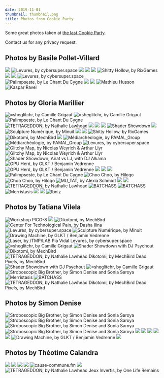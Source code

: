 ```yaml
---
date: 2019-11-01
thumbnail: thumbnail.png
title: Photos from Cookie Party
---
```



Some great photos taken at [the last Cookie Party](/events/2019-10-26-cookie-party/).

Contact us for any privacy request.

## Photos by Basile Pollet-Villard

<Grid className="narrow" columns="2" stackable>
  <GridColumn>
    <img src="photos/Basile/1DX28230.jpg" />
  </GridColumn>
  <GridColumn>
    <img
      title="Levures, by cybersuper.space"
      src="photos/Basile/1DX28215.jpg"
    />
  </GridColumn>
  <GridColumn>
    <img src="photos/Basile/1DX28179.jpg" />
  </GridColumn>
  <GridColumn>
    <img src="photos/Basile/1DX28220.jpg" />
  </GridColumn>
  <GridRow columns="1">
    <GridColumn>
      <img src="photos/Basile/1DX28186.jpg" />
    </GridColumn>
  </GridRow>
  <GridColumn>
    <img title="Shitty Hollow, by RixGames" src="photos/Basile/1DX28182.jpg" />
  </GridColumn>
  <GridColumn>
    <img src="photos/Basile/1DX28266.jpg" />
  </GridColumn>
  <GridColumn>
    <img src="photos/Basile/1DX28194.jpg" />
  </GridColumn>
  <GridColumn>
    <img
      title="Levures, by cybersuper.space"
      src="photos/Basile/1DX28184.jpg"
    />
  </GridColumn>
  <GridRow columns="1">
    <GridColumn>
      <img
        title="Palimpseste, by Le Chant Du Cygne"
        src="photos/Basile/1DX28257.jpg"
      />
    </GridColumn>
  </GridRow>
  <GridColumn>
    <img src="photos/Basile/1DX28238.jpg" />
  </GridColumn>
  <GridColumn>
    <img src="photos/Basile/1DX28249.jpg" />
  </GridColumn>
  <GridColumn>
    <img title="Mathieu Husson" src="photos/Basile/1DX28309.jpg" />
  </GridColumn>
  <GridColumn>
    <img title="Kaspar Ravel" src="photos/Basile/1DX28303.jpg" />
  </GridColumn>
</Grid>

## Photos by Gloria Marillier

<Grid className="narrow" columns="2" stackable>
  <GridColumn>
    <img
      title="≈sheglitchr, by Camille Grigaut"
      src="photos/Gloria/PA260285.JPG"
    />
  </GridColumn>
  <GridColumn>
    <img
      title="≈sheglitchr, by Camille Grigaut"
      src="photos/Gloria/PA260290.JPG"
    />
  </GridColumn>
  <GridRow columns="1">
    <GridColumn>
      <img
        title="Palimpseste, by Le Chant Du Cygne"
        src="photos/Gloria/PA260021.JPG"
      />
    </GridColumn>
  </GridRow>
  <GridColumn>
    <img
      title="TETRAGEDDON, by Nathalie Lawhead"
      src="photos/Gloria/PA260032.JPG"
    />
  </GridColumn>
  <GridColumn>
    <img src="photos/Gloria/PA260093.JPG" />
  </GridColumn>
  <GridRow columns="1">
    <GridColumn>
      <img src="photos/Gloria/PA260149.JPG" />
    </GridColumn>
  </GridRow>
  <GridColumn>
    <img src="photos/Gloria/PA260139.JPG" />
  </GridColumn>
  <GridColumn>
    <img title="Shader Showdown" src="photos/Gloria/PA260116.JPG" />
  </GridColumn>
  <GridRow columns="1">
    <GridColumn>
      <img src="photos/Gloria/PA260079.JPG" />
    </GridColumn>
  </GridRow>
  <GridColumn>
    <img
      title="Sculpture Numérique, by Minuit"
      src="photos/Gloria/PA260117.JPG"
    />
  </GridColumn>
  <GridColumn>
    <img src="photos/Gloria/PA260105.JPG" />
  </GridColumn>
  <GridRow columns="1">
    <GridColumn>
      <img src="photos/Gloria/PA260329.JPG" />
    </GridColumn>
  </GridRow>
  <GridColumn>
    <img title="Shitty Hollow, by RixGames" src="photos/Gloria/PA260196.JPG" />
  </GridColumn>
  <GridColumn>
    <img title="Dikotomi, by MechBird" src="photos/Gloria/PA260219.JPG" />
  </GridColumn>
  <GridRow columns="1">
    <GridColumn>
      <img src="photos/Gloria/PA260096.JPG" />
    </GridColumn>
  </GridRow>
  <GridColumn>
    <img
      title="Médiarchéologie, by PAMAL_Group"
      src="photos/Gloria/PA260269.JPG"
    />
  </GridColumn>
  <GridColumn>
    <img
      title="Médiarchéologie, by PAMAL_Group"
      src="photos/Gloria/PA260239.JPG"
    />
  </GridColumn>
  <GridRow columns="1">
    <GridColumn>
      <img
        title="Levures, by cybersuper.space"
        src="photos/Gloria/PA260422.JPG"
      />
    </GridColumn>
  </GridRow>
  <GridColumn>
    <img
      title="Glitchy Map, by Nicolas Weyrich & Arthur Llyr"
      src="photos/Gloria/PA260102.JPG"
    />
  </GridColumn>
  <GridColumn>
    <img
      title="Glitchy Map, by Nicolas Weyrich & Arthur Llyr"
      src="photos/Gloria/PA260151.JPG"
    />
  </GridColumn>
  <GridRow columns="1">
    <GridColumn>
      <img
        title="Shader Showdown, Anat vs LJ, with DJ Alkama"
        src="photos/Gloria/PA260396.JPG"
      />
    </GridColumn>
  </GridRow>
  <GridColumn>
    <img
      title="GPU Herd, by GLKT / Benjamin Vedrenne"
      src="photos/Gloria/PA260261.JPG"
    />
  </GridColumn>
  <GridColumn>
    <img
      title="GPU Herd, by GLKT / Benjamin Vedrenne"
      src="photos/Gloria/PA260258.JPG"
    />
  </GridColumn>
  <GridRow columns="1">
    <GridColumn>
      <img src="photos/Gloria/PA260263.JPG" />
    </GridColumn>
  </GridRow>
  <GridColumn>
    <img src="photos/Gloria/PA260326.JPG" />
  </GridColumn>
  <GridColumn>
    <img src="photos/Gloria/PA260299.JPG" />
  </GridColumn>
  <GridRow columns="1">
    <GridColumn>
      <img
        title="Palimpseste, by Le Chant Du Cygne"
        src="photos/Gloria/PA260356.JPG"
      />
    </GridColumn>
  </GridRow>
  <GridColumn>
    <img title="Choo Choo, by Hiloqo" src="photos/Gloria/PA260334.JPG" />
  </GridColumn>
  <GridColumn>
    <img title="Choo Choo, by Hiloqo" src="photos/Gloria/PA260346.JPG" />
  </GridColumn>
  <GridRow columns="1">
    <GridColumn>
      <img title="MU_TAT, by Alexia Schmidt" src="photos/Gloria/PA260348.JPG" />
    </GridColumn>
  </GridRow>
  <GridColumn>
    <img src="photos/Gloria/PA260364.JPG" />
  </GridColumn>
  <GridColumn>
    <img src="photos/Gloria/PA260361.JPG" />
  </GridColumn>
  <GridRow columns="1">
    <GridColumn>
      <img
        title="TETRAGEDDON, by Nathalie Lawhead"
        src="photos/Gloria/PA260332.JPG"
      />
    </GridColumn>
  </GridRow>
  <GridColumn>
    <img title="BATCHASS" src="photos/Gloria/PA260351.JPG" />
  </GridColumn>
  <GridColumn>
    <img title="BATCHASS" src="photos/Gloria/PA260304.JPG" />
  </GridColumn>
  <GridRow columns="1">
    <GridColumn>
      <img title="Merristasis" src="photos/Gloria/PA260427.JPG" />
    </GridColumn>
  </GridRow>
  <GridColumn>
    <img src="photos/Gloria/PA260456.JPG" />
  </GridColumn>
  <GridColumn>
    <img src="photos/Gloria/PA260458.JPG" />
  </GridColumn>
  <GridRow columns="1">
    <GridColumn>
      <img title="Ibniz" src="photos/Gloria/PA260461.JPG" />
    </GridColumn>
  </GridRow>
</Grid>

## Photos by Tatiana Vilela

<Grid className="narrow" columns="2" stackable>
  <GridRow columns="1">
    <GridColumn>
      <img title="Workshop PICO-8" src="photos/Tatiana/Cookie 2019 (2).jpg" />
    </GridColumn>
  </GridRow>
  <GridColumn>
    <img src="photos/Tatiana/Cookie 2019 (4).jpg" />
  </GridColumn>
  <GridColumn>
    <img
      title="Dikotomi, by MechBird"
      src="photos/Tatiana/Cookie 2019 (3).jpg"
    />
  </GridColumn>
  <GridRow columns="1">
    <GridColumn>
      <img
        title="Center For Technological Pain, by Dasha Ilina"
        src="photos/Tatiana/Cookie 2019 (6).jpg"
      />
    </GridColumn>
  </GridRow>
  <GridColumn>
    <img
      title="Levures, by cybersuper.space"
      src="photos/Tatiana/Cookie 2019 (7).jpg"
    />
  </GridColumn>
  <GridColumn>
    <img
      title="Sculpture Numérique, by Minuit"
      src="photos/Tatiana/Cookie 2019 (5).jpg"
    />
  </GridColumn>
  <GridRow columns="1">
    <GridColumn>
      <img
        title="Drawing Machine, by GLKT / Benjamin Vedrenne"
        src="photos/Tatiana/Cookie 2019 (11).jpg"
      />
    </GridColumn>
  </GridRow>
  <GridColumn>
    <img
      title="Laser, by /TMP/LAB
Pia Vidal
Levures, by cybersuper.space"
      src="photos/Tatiana/Cookie 2019 (12).jpg"
    />
  </GridColumn>
  <GridColumn>
    <img
      title="≈sheglitchr, by Camille Grigaut"
      src="photos/Tatiana/Cookie 2019 (14).jpg"
    />
  </GridColumn>
  <GridRow columns="1">
    <GridColumn>
      <img
        title="Shader Showdown with DJ Psychout"
        src="photos/Tatiana/Cookie 2019 (13).jpg"
      />
    </GridColumn>
  </GridRow>
  <GridColumn>
    <img
      title="Dikotomi, by MechBird"
      src="photos/Tatiana/Cookie 2019 (23).jpg"
    />
  </GridColumn>
  <GridColumn>
    <img
      title="TETRAGEDDON, by Nathalie Lawhead
Dikotomi, by MechBird
Dead Pixels, by MechBird"
      src="photos/Tatiana/Cookie 2019 (8).jpg"
    />
  </GridColumn>
  <GridRow columns="1">
    <GridColumn>
      <img
        title="Shader Showdown with DJ Psychout"
        src="photos/Tatiana/Cookie 2019 (15).jpg"
      />
    </GridColumn>
  </GridRow>
  <GridColumn>
    <img
      title="≈sheglitchr, by Camille Grigaut"
      src="photos/Tatiana/Cookie 2019 (19).jpg"
    />
  </GridColumn>
  <GridColumn>
    <img
      title="Stroboscopic Big Brother, by Simon Denise and Sonia Saroya"
      src="photos/Tatiana/Cookie 2019 (16).jpg"
    />
  </GridColumn>
  <GridRow columns="1">
    <GridColumn>
      <img title="Merristasis" src="photos/Tatiana/Cookie 2019 (20).jpg" />
    </GridColumn>
  </GridRow>
  <GridColumn>
    <img title="BATCHASS" src="photos/Tatiana/Cookie 2019 (17).jpg" />
  </GridColumn>
  <GridColumn>
    <img
      title="TETRAGEDDON, by Nathalie Lawhead
Dikotomi, by MechBird
Dead Pixels, by MechBird"
      src="photos/Tatiana/Cookie 2019 (9).jpg"
    />
  </GridColumn>
</Grid>

## Photos by Simon Denise

<Grid className="narrow" columns="2" stackable>
  <GridColumn>
    <img
      title="Stroboscopic Big Brother, by Simon Denise and Sonia Saroya"
      src="photos/Simon/IMG_7571.JPG"
    />
  </GridColumn>
  <GridColumn>
    <img
      title="Stroboscopic Big Brother, by Simon Denise and Sonia Saroya"
      src="photos/Simon/IMG_7577.JPG"
    />
  </GridColumn>
  <GridColumn>
    <img
      title="Stroboscopic Big Brother, by Simon Denise and Sonia Saroya"
      src="photos/Simon/IMG_7594.JPG"
    />
  </GridColumn>
  <GridColumn>
    <img
      title="Stroboscopic Big Brother, by Simon Denise and Sonia Saroya"
      src="photos/Simon/IMG_7600.JPG"
    />
  </GridColumn>
  <GridColumn>
    <img src="photos/Simon/IMG_7567.JPG" />
  </GridColumn>
  <GridColumn>
    <img src="photos/Simon/IMG_7583.JPG" />
  </GridColumn>
  <GridRow columns="1">
    <GridColumn>
      <img src="photos/Simon/IMG_7652.JPG" />
    </GridColumn>
  </GridRow>
  <GridColumn>
    <img src="photos/Simon/IMG_7611.JPG" />
  </GridColumn>
  <GridColumn>
    <img src="photos/Simon/IMG_7604.JPG" />
  </GridColumn>
  <GridColumn>
    <img
      title="Drawing Machine, by GLKT / Benjamin Vedrenne"
      src="photos/Simon/IMG_7626.JPG"
    />
  </GridColumn>
  <GridColumn>
    <img src="photos/Simon/IMG_7668.JPG" />
  </GridColumn>
</Grid>

## Photos by Théotime Calandra

<Grid className="narrow" columns="2" stackable>
  <GridColumn>
    <img src="photos/Theotime/IMG_6285.JPG" />
  </GridColumn>
  <GridColumn>
    <img src="photos/Theotime/IMG_6286.JPG" />
  </GridColumn>
  <GridColumn>
    <img src="photos/Theotime/IMG_6293.JPG" />
  </GridColumn>
  <GridColumn>
    <img src="photos/Theotime/IMG_6298.JPG" />
  </GridColumn>
  <GridColumn>
    <img title="cause-commune.fm" src="photos/Theotime/IMG_6314.JPG" />
  </GridColumn>
  <GridColumn>
    <img src="photos/Theotime/IMG_6331.JPG" />
  </GridColumn>
  <GridRow columns="1">
    <GridColumn>
      <img
        title="TETRAGEDDON, by Nathalie Lawhead
Jeux Invertis, by One Life Remains"
        src="photos/Theotime/IMG_6326.JPG"
      />
    </GridColumn>
  </GridRow>
</Grid>
